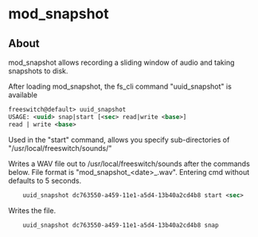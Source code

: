 
# mod_snapshot 

 

## About

mod\_snapshot allows recording a sliding window of audio and taking snapshots to disk.

After loading mod\_snapshot, the fs\_cli command "uuid\_snapshot" is available

```xml
freeswitch@default> uuid_snapshot
USAGE: <uuid> snap|start [<sec> read|write <base>]
read | write <base>
```

Used in the "start" command, allows you specify sub-directories of "/usr/local/freeswitch/sounds/"

  
Writes a WAV file out to /usr/local/freeswitch/sounds after the commands below. File format is "mod\_snapshot\_\<date>\_.wav". Entering cmd without defaults to 5 seconds.

```xml
    uuid_snapshot dc763550-a459-11e1-a5d4-13b40a2cd4b8 start <sec>
```

Writes the file.

```xml
    uuid_snapshot dc763550-a459-11e1-a5d4-13b40a2cd4b8 snap
```


